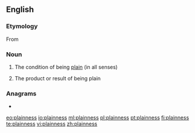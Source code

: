 ==English==

===Etymology===
From {{suffix|plain|ness|lang=en}}

===Noun===
{{en-noun|-|es}}

# {{lb|en|uncountable}} The condition of being [[plain]] (in all senses)
# {{lb|en|countable}} The product or result of being plain

===Anagrams===
* {{l|en|snaplines}}

[[eo:plainness]]
[[io:plainness]]
[[ml:plainness]]
[[pl:plainness]]
[[pt:plainness]]
[[fi:plainness]]
[[te:plainness]]
[[vi:plainness]]
[[zh:plainness]]